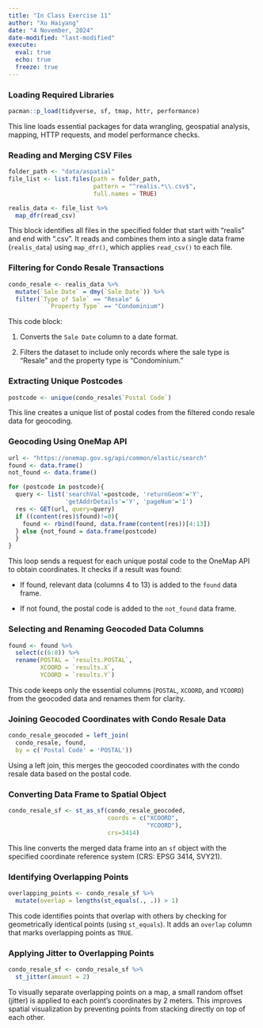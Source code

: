 ```yaml
---
title: "In Class Exercise 11"
author: "Xu Haiyang"
date: "4 November, 2024" 
date-modified: "last-modified"
execute: 
  eval: true
  echo: true
  freeze: true
---
```


### Loading Required Libraries

```r
pacman::p_load(tidyverse, sf, tmap, httr, performance)
```

This line loads essential packages for data wrangling, geospatial analysis, mapping, HTTP requests, and model performance checks.

### **Reading and Merging CSV Files**

```r
folder_path <- "data/aspatial"
file_list <- list.files(path = folder_path, 
                        pattern = "^realis.*\\.csv$", 
                        full.names = TRUE)

realis_data <- file_list %>%
  map_dfr(read_csv)
```

This block identifies all files in the specified folder that start with "realis" and end with ".csv". It reads and combines them into a single data frame (`realis_data`) using `map_dfr()`, which applies `read_csv()` to each file.

### **Filtering for Condo Resale Transactions**

```r
condo_resale <- realis_data %>%
  mutate(`Sale Date` = dmy(`Sale Date`)) %>%
  filter(`Type of Sale` == "Resale" &
           `Property Type` == "Condominium")
```

This code block:

1.  Converts the `Sale Date` column to a date format.

2.  Filters the dataset to include only records where the sale type is "Resale" and the property type is "Condominium."

### **Extracting Unique Postcodes**

```r
postcode <- unique(condo_resale$`Postal Code`)
```

This line creates a unique list of postal codes from the filtered condo resale data for geocoding.

### **Geocoding Using OneMap API**

```r
url <- "https://onemap.gov.sg/api/common/elastic/search"
found <- data.frame()
not_found <- data.frame()

for (postcode in postcode){
  query <- list('searchVal'=postcode, 'returnGeom'='Y', 
                'getAddrDetails'='Y', 'pageNum'='1')
  res <- GET(url, query=query)
  if ((content(res)$found)!=0){
    found <- rbind(found, data.frame(content(res))[4:13])
  } else {not_found = data.frame(postcode)
  }
}
```

This loop sends a request for each unique postal code to the OneMap API to obtain coordinates. It checks if a result was found:

-   If found, relevant data (columns 4 to 13) is added to the `found` data frame.

-   If not found, the postal code is added to the `not_found` data frame.

### **Selecting and Renaming Geocoded Data Columns**

```r
found <- found %>%
  select(c(6:8)) %>%
  rename(POSTAL = `results.POSTAL`,
         XCOORD = `results.X`,
         YCOORD = `results.Y`)
```

This code keeps only the essential columns (`POSTAL`, `XCOORD`, and `YCOORD`) from the geocoded data and renames them for clarity.

### **Joining Geocoded Coordinates with Condo Resale Data**

```r
condo_resale_geocoded = left_join(
  condo_resale, found, 
  by = c('Postal Code' = 'POSTAL'))
```

Using a left join, this merges the geocoded coordinates with the condo resale data based on the postal code.

### **Converting Data Frame to Spatial Object**

```r
condo_resale_sf <- st_as_sf(condo_resale_geocoded, 
                            coords = c("XCOORD",
                                       "YCOORD"),
                            crs=3414)
```

This line converts the merged data frame into an `sf` object with the specified coordinate reference system (CRS: EPSG 3414, SVY21).

### **Identifying Overlapping Points**

```r
overlapping_points <- condo_resale_sf %>%
  mutate(overlap = lengths(st_equals(., .)) > 1)
```

This code identifies points that overlap with others by checking for geometrically identical points (using `st_equals`). It adds an `overlap` column that marks overlapping points as `TRUE`.

### **Applying Jitter to Overlapping Points**

```r
condo_resale_sf <- condo_resale_sf %>%
  st_jitter(amount = 2)
```

To visually separate overlapping points on a map, a small random offset (jitter) is applied to each point’s coordinates by 2 meters. This improves spatial visualization by preventing points from stacking directly on top of each other.

